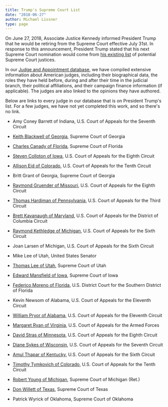 ```yaml
---
title: Trump's Supreme Court List
date: "2018-06-27"
author: Michael Lissner
type: page
---
```



On June 27, 2018, Associate Justice Kennedy informed President Trump that he would be retiring from the Supreme Court effective July 31st. In response to this announcement, President Trump stated that his next Supreme Court nomination would come from [his existing list][list] of potential Supreme Court justices.

In our [Judge and Appointment database][db], we have compiled extensive information about American judges, including their biographical data, the roles they have held before, during and after their time in the judicial branch, their political affiliations, and their campaign finance information (if applicable). The judges are also linked to the opinions they have authored. 

Below are links to every judge in our database that is on President Trump's list. For a few judges, we have not yet completed this work, and so there's no link.


 - Amy Coney Barrett of Indiana, U.S. Court of Appeals for the Seventh Circuit

 - [Keith Blackwell of Georgia](https://www.courtlistener.com/person/4068/keith-r-blackwell/), Supreme Court of Georgia

 - [Charles Canady of Florida](https://www.courtlistener.com/person/4029/charles-t-canady/), Supreme Court of Florida

 - [Steven Colloton of Iowa](https://www.courtlistener.com/person/686/steven-m-colloton/), U.S. Court of Appeals for the Eighth Circuit

 - [Allison Eid of Colorado](https://www.courtlistener.com/person/3902/allison-h-eid/), U.S. Court of Appeals for the Tenth Circuit

 - Britt Grant of Georgia, Supreme Court of Georgia

 - [Raymond Gruender of Missouri](https://www.courtlistener.com/person/1299/raymond-w-gruender/), U.S. Court of Appeals for the Eighth Circuit

 - [Thomas Hardiman of Pennsylvania](https://www.courtlistener.com/person/1363/thomas-michael-hardiman/), U.S. Court of Appeals for the Third Circuit

 - [Brett Kavanaugh of Maryland](https://www.courtlistener.com/person/1713/brett-m-kavanaugh/), U.S. Court of Appeals for the District of Columbia Circuit

 - [Raymond Kethledge of Michigan](https://www.courtlistener.com/person/1765/raymond-m-kethledge/), U.S. Court of Appeals for the Sixth Circuit

 - Joan Larsen of Michigan, U.S. Court of Appeals for the Sixth Circuit

 - Mike Lee of Utah, United States Senator

 - [Thomas Lee of Utah](https://www.courtlistener.com/person/5860/thomas-rex-lee/), Supreme Court of Utah

 - [Edward Mansfield of Iowa](https://www.courtlistener.com/person/4408/edward-m-mansfield/), Supreme Court of Iowa

 - [Federico Moreno of Florida](https://www.courtlistener.com/person/2306/federico-a-moreno/), U.S. District Court for the Southern District of Florida

 - Kevin Newsom of Alabama, U.S. Court of Appeals for the Eleventh Circuit

 - [William Pryor of Alabama](https://www.courtlistener.com/person/2636/william-holcombe-pryor-jr/), U.S. Court of Appeals for the Eleventh Circuit

 - [Margaret Ryan of Virginia](https://www.courtlistener.com/person/6798/margaret-a-ryan/), U.S. Court of Appeals for the Armed Forces

 - [David Stras of Minnesota](https://www.courtlistener.com/person/4849/david-stras/), U.S. Court of Appeals for the Eighth Circuit

 - [Diane Sykes of Wisconsin](https://www.courtlistener.com/person/3156/diane-s-sykes/), U.S. Court of Appeals for the Seventh Circuit

 - [Amul Thapar of Kentucky](https://www.courtlistener.com/person/3195/amul-roger-thapar/), U.S. Court of Appeals for the Sixth Circuit

 - [Timothy Tymkovich of Colorado](https://www.courtlistener.com/person/3283/timothy-m-tymkovich/), U.S. Court of Appeals for the Tenth Circuit

 - [Robert Young of Michigan](https://www.courtlistener.com/person/4803/robert-p-young-jr/), Supreme Court of Michigan (Ret.)

 - [Don Willett of Texas](https://www.courtlistener.com/person/5846/don-r-willett/), Supreme Court of Texas

 - Patrick Wyrick of Oklahoma, Supreme Court of Oklahoma


[list]: https://www.whitehouse.gov/briefings-statements/president-donald-j-trumps-supreme-court-list/
[db]: /projects/judge-db/
